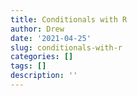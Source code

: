 ```yaml
---
title: Conditionals with R
author: Drew
date: '2021-04-25'
slug: conditionals-with-r
categories: []
tags: []
description: ''
---
```

